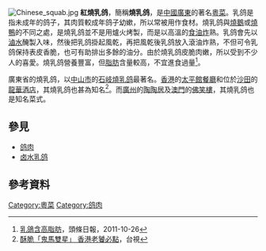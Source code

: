 [[File:Chinese_squab.jpg|thumb]]
'''紅燒乳鸽'''，簡稱'''燒乳鸽'''，是[[中國|中國]][[廣東|廣東]]的著名[[粵菜|粵菜]]。乳鸽是指未成年的鸽子，其肉質較成年鸽子幼嫰，所以常被用作食材。燒乳鸽與[[燒鵝|燒鵝]]或[[燒鴨|燒鴨]]的不同之處，是燒乳鸽並不是用爐火烤製，而是以高溫的[[食油|食油]][[炸|炸]]熟。乳鸽會先以[[滷水|滷水]]醃製入味，然後把乳鸽掛起風乾，再把風乾後乳鸽放入滾油炸熟，不但可令乳鸽保持表皮香脆，也可有助排出多餘的油分。由於燒乳鸽皮脆肉嫩，所以受到不少人的喜愛。燒乳鸽營養豐富，但[[脂肪|脂肪]]含量較高，不宜進食過量<ref>[http://hd.stheadline.com/living/living_content.asp?contid=111281&srctype=g 乳鴿含高脂肪]，頭條日報，2011-10-26</ref>。

廣東省的燒乳鸽，以[[中山市|中山市]]的[[石岐燒乳鸽|石岐燒乳鸽]]最著名。[[香港|香港]]的[[太平館餐廳|太平館餐廳]]和位於[[沙田_(香港)|沙田]]的[[龍華酒店|龍華酒店]]，其燒乳鸽也甚為知名<ref>[http://www.ttv.com.tw/cuisine/Detail.aspx?rid=1536 酥脆「鬼馬雙星」 香港老饕必點]，台視</ref>。而[[廣州|廣州]]的[[陶陶居|陶陶居]]及[[澳門|澳門]]的[[佛笑樓|佛笑樓]]，其燒乳鸽也是知名菜式。

== 參見 ==
*[[鸽肉|鸽肉]]
*[[卤水乳鸽|卤水乳鸽]]

== 參考資料 ==
<references />

{{food-stub}}

[[Category:粵菜|Category:粵菜]]
[[Category:鸽肉|Category:鸽肉]]